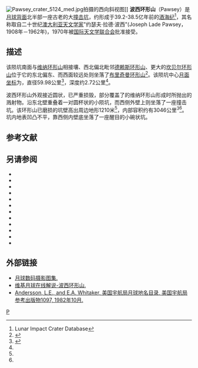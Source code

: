 {{lunar crater data|
 image=Normal pawsey.jpg|240px|
 caption=[[月球勘测轨道飞行器|月球勘测轨道飞行器]]拍摄的图像|
 latitude=44.24|
 N_or_S=N|
 longitude=145.29|
 E_or_W=E|
 diameter=59.98公里|
 depth=2.72公里|
 colong=216|
 eponym=约瑟夫·拉·波西}}
[[File:Pawsey_crater_5124_med.jpg|thumb]]拍摄的西向斜视图]]
'''波西环形山'''（Pawsey）是[[月球背面|月球背面]]北半部一座古老的大[[撞击坑|撞击坑]]，约形成于39.2-38.5亿年前的[[酒海纪|酒海纪]]<ref name=LICD>Lunar Impact Crater Database</ref>，其名称取自二十世纪[[澳大利亚|澳大利亚]][[天文学家|天文学家]]"约瑟夫·拉德·波西"(Joseph Lade Pawsey，1908年－1962年)，1970年被[[国际天文学联合会|国际天文学联合会]]批准接受。

==描述==  
该陨坑南面与[[维纳环形山|维纳环形山]]相接壤、西北偏北毗邻[[德赖斯环形山|德赖斯环形山]]、更大的[[坎贝尔环形山|坎贝尔环形山]]位于它的东北偏东、而西面较远处则坐落了[[布里奇曼环形山|布里奇曼环形山]]<ref>{{Cite web |url=http://planetarynames.wr.usgs.gov/images/Lunar/lac_31_wac.pdf |title=Crater Pawsey on the map LAC-31. |access-date=2016-11-26 |archive-date=2016-12-24 |archive-url=https://web.archive.org/web/20161224013825/https://planetarynames.wr.usgs.gov/images/Lunar/lac_31_wac.pdf |dead-url=no }}</ref>。该陨坑中心[[月面坐标|月面坐标]]为{{Coord|44.24|N|145.29|E|globe:Moon|nogoogle=1|noosm=1}}，直径59.98公里<ref name="IAU">{{Cite web |url=http://planetarynames.wr.usgs.gov/Feature/4622 |title=Directory of the International Astronomical Union |access-date=2016-11-26 |archive-date=2020-11-27 |archive-url=https://web.archive.org/web/20201127014519/http://planetarynames.wr.usgs.gov/Feature/4622 |dead-url=no }}</ref>，深度约2.72公里<ref name="LICD"/>。

波西环形山外观接近圆状，已严重损毁，部分覆盖了的维纳环形山形成时所抛出的溅射物。沿东北壁重叠着一对圆杯状的小陨坑，而西侧外壁上则坐落了一座撞击坑。该环形山已磨损的坑壁高出周边地形1210米<ref name="LICD"/>，内部容积约有3046公里<sup>3</sup><ref name="LICD"/>。坑内地表凹凸不平，靠西侧内壁底坐落了一座醒目的小碗状坑。

==参考文献==
{{reflist}}

==另请参阅==
{{refbegin}}
* {{cite book
  | last1 = Andersson
  | first1 = L. E.
  | last2 = Whitaker
  | first2 = E. A.
  | authorlink2 = Ewen Whitaker
  | date = 1982
  | title = [[NASA|NASA]] Catalogue of Lunar Nomenclature
  | publisher = NASA RP-1097
  | ref = harv
  }}
* {{cite web
  | last = Blue
  | first = Jennifer
  | date = July 25, 2007
  | title = Gazetteer of Planetary Nomenclature
  | publisher = [[United_States_Geological_Survey|USGS]]
  | url = http://planetarynames.wr.usgs.gov/
  | accessdate = 2007-08-05
  | ref = harv
  | archive-date = 2013-02-13
  | archive-url = https://www.webcitation.org/6EOCinkK0?url=http://planetarynames.wr.usgs.gov/
  | dead-url = no
  }}
* {{cite book
  | last1 = Bussey
  | first1 = B.
  | authorlink1 = Ben Bussey
  | last2 = Spudis
  | first2 = P.
  | authorlink2 = Paul Spudis
  | date = 2004
  | title = The Clementine Atlas of the Moon
  | publisher = Cambridge University Press
  | location = New York
  | isbn = 978-0-521-81528-4
  | ref = harv
  }}
* {{cite book
  | last1 = Cocks
  | first1 = Elijah E.
  | last2 = Cocks
  | first2 = Josiah C.
  | date = 1995
  | title = Who's Who on the Moon: A Biographical Dictionary of Lunar Nomenclature
  | url = https://archive.org/details/isbn_9780936389271
  | publisher = Tudor Publishers
  | isbn = 978-0-936389-27-1
  | ref = harv
  }}
* {{cite web
  | last = McDowell
  | first = Jonathan
  | date = July 15, 2007
  | url = http://host.planet4589.org/astro/lunar/
  | title = Lunar Nomenclature
  | publisher = Jonathan's Space Report
  | accessdate = 2007-10-24
  | ref = harv
  | archive-date = 2012-05-26
  | archive-url = https://www.webcitation.org/67wcYNfK3?url=http://host.planet4589.org/astro/lunar/
  | dead-url = no
  }}
* {{cite journal| last1 = Menzel| first1 = D. H.| last2 = Minnaert| first2 = M.| last3 = Levin| first3 = B.| last4 = Dollfus| first4 = A.| last5 = Bell| first5 = B.| title = Report on Lunar Nomenclature by the Working Group of Commission 17 of the IAU| doi = 10.1007/BF00171763| journal = Space Science Reviews| volume = 12| issue = 2| pages = 136–186| date = 1971| bibcode = 1971SSRv...12..136M| ref = harv}}
* {{cite book
  | first = Patrick
  | last = Moore
  | authorlink = Patrick Moore
  | date = 2001
  | title = On the Moon
  | url = https://archive.org/details/patrickmooreonmo00patr
  | publisher = Sterling Publishing Co.
  | isbn = 978-0-304-35469-6
  | ref = harv
  }}
* {{cite book
  | first = Fred W.
  | last = Price
  | date = 1988
  | title = The Moon Observer's Handbook
  | publisher = Cambridge University Press
  | isbn = 978-0-521-33500-3
  | ref = harv
  }}
* {{cite book
  | last = Rükl
  | first = Antonín
  | authorlink = Antonín Rükl
  | date = 1990
  | title = Atlas of the Moon
  | publisher = Kalmbach Books
  | isbn = 978-0-913135-17-4
  | ref = harv
  }}
* {{cite book
  | last = Webb
  | first = Rev. T. W.
  | authorlink = Thomas William Webb
  | date = 1962
  | title = Celestial Objects for Common Telescopes
  | url = https://archive.org/details/celestialobjects00webb
  | edition = 6th revised
  | publisher = Dover
  | isbn = 978-0-486-20917-3
  | ref = harv
  }}
* {{cite book
  | first = Ewen A.
  | last = Whitaker
  | authorlink = Ewen Whitaker
  | date = 1999
  | title = Mapping and Naming the Moon
  | publisher = Cambridge University Press
  | isbn = 978-0-521-62248-6
  | ref = harv
  }}
* {{cite book
  | first = Peter T.
  | last = Wlasuk
  | date = 2000
  | title = Observing the Moon
  | publisher = Springer
  | isbn = 978-1-85233-193-1
  | ref = harv
 }}
{{refend}}

==外部链接==
*[http://www.lpi.usra.edu/resources/lunar_orbiter/bin/srch_nam.shtml?Pawsey%7C0 月球数码摄影图集.] {{Wayback|url=http://www.lpi.usra.edu/resources/lunar_orbiter/bin/srch_nam.shtml?Pawsey%7C0 |date=20201127013233 }}
*[http://the-moon.wikispaces.com/Pawsey 维基月球在线解说-波西环形山.] {{Wayback|url=http://the-moon.wikispaces.com/Pawsey |date=20180531121807 }}
*[http://planet4589.org/astro/lunar/RP-1097.pdf Andersson, L.E., and E.A. Whitaker, 美国宇航局月球地名目录, 美国宇航局参考出版物1097, 1982年10月.] {{Wayback|url=http://planet4589.org/astro/lunar/RP-1097.pdf |date=20141006125838 }}

[[Category:月球环形山|P]]
{{月球環形山 (O-Q)}}